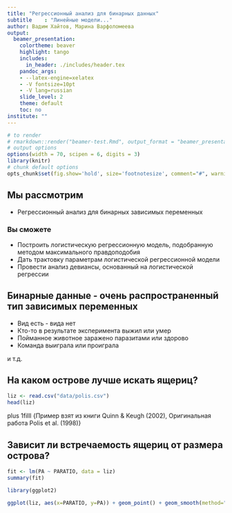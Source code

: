 ```yaml
---
title: "Регрессионный анализ для бинарных данных"
subtitle    : "Линейные модели..."
author: Вадим Хайтов, Марина Варфоломеева
output:
  beamer_presentation:
    colortheme: beaver
    highlight: tango
    includes:
      in_header: ./includes/header.tex
    pandoc_args:
    - --latex-engine=xelatex
    - -V fontsize=10pt
    - -V lang=russian
    slide_level: 2
    theme: default
    toc: no
institute: "" 
---
```



```r
# to render
# rmarkdown::render("beamer-test.Rmd", output_format = "beamer_presentation")
# output options
options(width = 70, scipen = 6, digits = 3)
library(knitr)
# chunk default options
opts_chunk$set(fig.show='hold', size='footnotesize', comment="#", warning=FALSE, message=FALSE, dev='cairo_pdf', fig.height=2.5, fig.width=7.7, cache = TRUE)
```


## Мы рассмотрим 
+ Регрессионный анализ для бинарных зависимых переменных

### Вы сможете
+ Построить логистическую регрессионную модель, подобранную методом максимального правдоподобия
+ Дать трактовку параметрам логистической регрессионной модели 
+ Провести анализ девиансы, основанный на логистической регрессии


## Бинарные данные - очень распространенный тип зависимых переменных

+ Вид есть - вида нет
+ Кто-то в результате эксперимента выжил или умер
+ Пойманное животное заражено паразитами или здорово
+ Команда выиграла или проиграла 

и т.д.

## На каком острове лучше искать ящериц? 

\columnsbegin

\column{0.5 \textwidth}

\includegraphics[width=\linewidth] {images/esher.jpg}

\column {0.5 \textwidth}
```r
liz <- read.csv("data/polis.csv")
head(liz)
```
\columnsend

\vskip0pt plus 1filll
\tiny{Пример взят из книги Quinn \& Keugh (2002), Оригинальная работа Polis et al. (1998)}



## Зависит ли встречаемость ящериц от размера острова?

\columnsbegin
\column {0.5 \textwidth}


\begin{small}

Обычную линейную регрессию подобрать можно,

Зависимая переменная: PA - (есть ящерицы "1" - нет ящериц "0")

Предиктор  - PARATIO (отношение периметра к площади)


\end{small}

```r
fit <- lm(PA ~ PARATIO, data = liz)
summary(fit)
```

\column {0.5 \textwidth}


```r
library(ggplot2)

ggplot(liz, aes(x=PARATIO, y=PA)) + geom_point() + geom_smooth(method="lm", se=FALSE)
```

\textbf {но она категорически не годится}

\columnsend

<!-- ## Эти данные лучше описывает логистическая кривая  -->

<!-- \columnsbegin -->

<!-- \column {0.5 \textwidth} -->
<!-- ```{r, echo=FALSE, warning=FALSE, message=FALSE, fig.width=5, fig.height=5} -->

<!-- ggplot(liz, aes(x=PARATIO, y=PA)) + geom_smooth(method="glm", method.args = list(family="binomial"), se=FALSE, size = 2) + ylab("Предсказанная вероятность встречи") + geom_point() -->
<!-- ``` -->

<!-- \column {0.5 \textwidth} -->
<!-- Логистическая кривая описывается такой формулой -->

<!-- $$ \pi(x) = \frac{e^{\beta_0+\beta_1x}}{1+e^{\beta_0+\beta_1x}} $$ -->

<!-- \columnsend -->

<!-- ## Зависимую величину можно преобразовать в более удобную для моделирования форму -->

<!-- > 1. Дискретный результат: 1 или 0 -->
<!-- > 2. Дискретные данные можно преобразовать в форму оценки вероятности события: $\pi = \frac{N_i}{N_{total}}$, непрерывная аеличина, варьирующая от 0 до 1 -->
<!-- > 3. Вероятность события можно выразить в форме шансов (odds): $odds=\frac{\pi}{1-\pi}$ варьируют от 0 до $+\infty$. *NB: Если шансы > 1, то вероятность события, что $y_i=1$ выше, чем вероятность события $y_i = 0$.  Если шансы < 1, то наоборот*. В обыденной речи мы часто использем фразы, наподобие такой "*шансы на победу 1 к 3*" -->
<!-- > 4. Шансы преобразуются в _Логиты_ (logit):  $ln(odds)=\ln(\frac{\pi}{1-\pi})$ варьируют от  $-\infty$ до $+\infty$. Логиты гораздо удобнее для построения моделей. -->


<!-- ## Что станет с логистической моделью после логит-преобразования? -->
<!-- ###Немного алгебры -->
<!-- Обозначим для краткости $\beta_0 + \beta_1x \equiv z$ -->

<!-- Тогда -->
<!-- \begin{small} -->
<!-- $$ g(x)=\ln(\frac{\pi(x)}{1-\pi(x)})= \ln(\frac{\frac{e^z}{1+e^z}}{1-\frac{e^z}{1+e^z}}) $$ -->
<!-- \pause -->
<!-- $$ g(x)=\ln(\frac{e^z}{1+e^z}) - \ln({1-\frac{e^z}{1+e^z}}) $$ -->
<!-- \pause -->
<!-- $$ g(x)=\ln(\frac{e^z}{1+e^z}) - \ln({\frac{1+e^z - e^z}{1+e^z}}) = \ln(\frac{e^z}{1+e^z}) - \ln({\frac{1}{1+e^z}})  $$ -->
<!-- \pause -->
<!-- $$ g(x)=\ln(e^z) - \ln(1+e^z) - (\ln(1) -\ln(1+e^z))  $$ -->
<!-- \pause -->
<!-- $$ g(x)=\ln(e^z) - \ln(1+e^z) - 0 +\ln(1+e^z) = \ln(e^z) = z $$ -->
<!-- \end{small} -->


<!-- ## Логистическая модель после логит-преобразования становится линейной -->

<!-- $$ g(x)=\ln(\frac{\pi(x)}{1-\pi(x)})=\beta_0 + \beta_1x$$ -->

<!-- Остается только подобрать параметры этой линейной модели: $\beta_0$ (интерсепт) и $\beta_1$ (угловой коэффициент) -->
